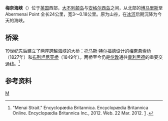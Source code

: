 '''梅奈海峡'''（{{lang-en|Menai Strait}}）位于[[英国|英国]]西部，[[大不列颠岛|大不列颠岛]]与[[安格尔西岛|安格尔西岛]]之间，从北部的[[博马里斯_(英国)|博马里斯]]至 Abermenai Point 全长24公里，宽3～0.18公里。原为山谷，在[[冰河|冰河]]后期沉降为今天的海峡。

==桥梁==
19世纪先后建立了两座跨越海峡的大桥：[[托马斯·特尔福德|托马斯·特尔福德]]设计的[[梅奈悬索桥|梅奈悬索桥]]（1827年）和[[布列坦尼亚桥|布列坦尼亚桥]]（1849年）。两桥至今仍是[[伦敦|伦敦]]通往[[霍利黑德|霍利黑德]]的重要交通线。<ref>"Menai Strait." Encyclopædia Britannica. Encyclopædia Britannica Online. Encyclopædia Britannica Inc., 2012. Web. 22 Mar. 2012. [http://www.britannica.com/EBchecked/topic/374644/Menai-Strait] {{Wayback|url=http://www.britannica.com/EBchecked/topic/374644/Menai-Strait |date=20111114170309 }}.</ref>

==参考资料==
{{reflist}}
{{Coord|53|10|50|N|4|14|00|W|display=title|region:GB_type:waterbody_source:cawiki}}

[[Category:英国海峡|M]]